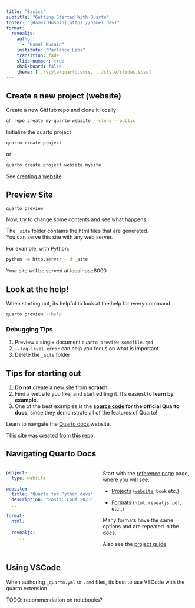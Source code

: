 ```yaml
---
title: "Basics"
subtitle: "Getting Started With Quarto"
footer: "[Hamel Husain](https://hamel.dev)"
format:
  revealjs:
    author:
      - "Hamel Husain"
    institute: "Parlance Labs"
    transition: fade
    slide-number: true
    chalkboard: false
    theme: [../style/quarto.scss, ../style/slides.scss]
---
```


## Create a new project (website)

::: {.fragment .fade-in-then-semi-out}

Create a new GitHub repo and clone it locally

```bash
gh repo create my-quarto-website --clone --public
```

:::

::: {.fragment .fade-in-then-semi-out}

Initialize the quarto project


```bash
quarto create project
```
:::
::: {.fragment .fade-in-then-semi-out}

or 

```bash
quarto create project website mysite
```
:::

:::aside
See [creating a website](https://quarto.org/docs/websites/)
:::

## Preview Site

::: {.fragment .fade-in-then-semi-out}
```bash
quarto preview
```
:::

::: {.fragment .fade-in-then-semi-out}
Now, try to change some contents and see what happens.
:::

::: {.fragment .fade-in-then-semi-out}
The `_site` folder contains the html files that are generated.  
You can serve this site with any web server.
:::
::: {.fragment .fade-in-then-semi-out}
For example, with Python:

```bash
python -m http.server --d _site
```
Your site will be served at localhost:8000
:::

## Look at the help!

When starting out, its helpful to look at the help for every command.

```bash
quarto preview --help
```

:::{.fragment .fade-in-then-semi-out}

:::{.callout-tip}
### Debugging Tips
1. Preview a single document `quarto preview somefile.qmd`
2. ` --log-level error` can help you focus on what is important
3. Delete the `_site` folder
:::

:::

## Tips for starting out

:::{.fragment .fade-in-then-semi-out}
1. **Do not** create a new site from **scratch**
2. Find a website you like, and start editing it.  It's easiest to **learn by example.**
3. One of the best examples is the **[source code](https://github.com/quarto-dev/quarto-web) for the official Quarto docs**, since they demonstrate all of the features of Quarto!
:::

:::{.fragment .fade-in-then-semi-out}
Learn to navigate the [Quarto docs](https://quarto.org/docs/) website.
:::

:::aside
This site was created from [this repo](https://github.com/asa-quarto/website).
:::

## Navigating Quarto Docs

::: columns
:::: {.column width="50%"}
```.yaml
project:
  type: website

website:
  title: "Quarto for Python devs"
  description: "Posit::Conf 2023"
  ...

format:
  html:
    ...
  revealjs: 
    ...
```
:::

:::: {.column width="50%"}

Start with the [reference page](https://quarto.org/docs/reference/) page, where you will see:


:::{.fragment .fade-in-then-semi-out}
- [Projects](https://quarto.org/docs/reference/projects/options.html) ([`website`](https://quarto.org/docs/reference/projects/websites.html), `book` etc.)
:::

:::{.fragment .fade-in-then-semi-out}
- [Formats](https://quarto.org/docs/reference/formats/html.html) (`html`, `revealjs`, `pdf`, etc..)  

:::{.callout-tip}
Many formats have the same options and are repeated in the docs.
:::

:::

:::{.fragment .fade-in-then-semi-out}
Also see the [project guide](https://quarto.org/docs/projects/quarto-projects.html)
:::

:::
:::

## Using VSCode

When authoring `_quarto.yml` or `.qmd` files, its best to use VSCode with the quarto extension.

TODO: recommendation on notebooks?


